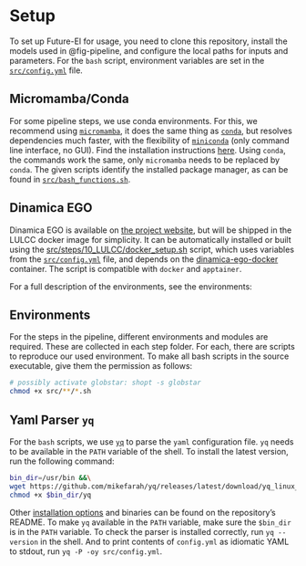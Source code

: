 # Setup

To set up Future-EI for usage, you need to clone this repository, install the
models used in @fig-pipeline, and configure the local paths for inputs and parameters.
For the `bash` script, environment variables are set in the
[`src/config.yml`](https://github.com/cbueth/Future-EI/tree/main/src/config.yml)
file.

## Micromamba/Conda

For some pipeline steps, we use conda environments.
For this, we recommend using [`micromamba`](https://mamba.readthedocs.io/en/latest/),
it does the same thing as [`conda`](https://docs.conda.io/projects/conda/en/stable/),
but resolves dependencies much faster, with the flexibility of
[`miniconda`](https://docs.conda.io/en/latest/miniconda.html) (only command line
interface, no GUI).
Find the installation instructions
[here](https://mamba.readthedocs.io/en/latest/micromamba-installation.html).
Using `conda`, the commands work the same, only `micromamba` needs to be replaced by
`conda`.
The given scripts identify the installed package manager, as can be found in
[`src/bash_functions.sh`](https://github.com/cbueth/Future-EI/tree/main/src/bash_functions.sh).

## Dinamica EGO

Dinamica EGO is available on [the project website](https://dinamicaego.com/dinamica-7/),
but will be shipped in the LULCC docker image for simplicity.
It can be automatically installed or built using the
[src/steps/10_LULCC/docker_setup.sh](src/steps/10_LULCC/docker_setup.sh)
script, which uses variables from the
[`src/config.yml`](https://github.com/cbueth/Future-EI/tree/main/src/config.yml)
file, and depends on the
[dinamica-ego-docker](https://github.com/cbueth/dinamica-ego-docker/)
container.
The script is compatible with `docker` and `apptainer`.

For a full description of the environments, see the environments:

## Environments

For the steps in the pipeline, different environments and modules are required.
These are collected in each step folder.
For each, there are scripts to reproduce our used environment.
To make all bash scripts in the source executable, give them the permission as
follows:

```bash
# possibly activate globstar: shopt -s globstar
chmod +x src/**/*.sh
```

## Yaml Parser `yq`

For the `bash` scripts, we use [`yq`](https://mikefarah.gitbook.io/yq/) to parse
the `yaml` configuration file.
`yq` needs to be available in the `PATH` variable of the shell.
To install the latest version, run the following command:
```bash
bin_dir=/usr/bin &&\
wget https://github.com/mikefarah/yq/releases/latest/download/yq_linux_amd64 -O $bin_dir/yq
chmod +x $bin_dir/yq
```
Other [installation options](https://github.com/mikefarah/yq/#install)
and binaries can be found on the repository's README.
To make `yq` available in the `PATH` variable, make sure the `$bin_dir` is
in the `PATH` variable.
To check the parser is installed correctly, run `yq --version` in the shell.
And to print contents of `config.yml` as idiomatic YAML to stdout, run
`yq -P -oy src/config.yml`.